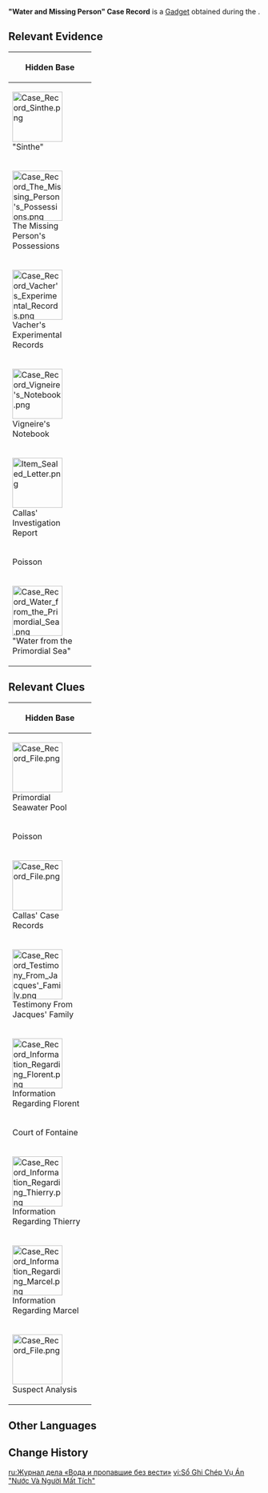 {{Item Infobox
|id           = 120445
|image        = Item Water and Missing Person Case Record.png
|type         = Gadgets
|group        = Case Records
|invCategory  = Quest
|quality      = 4
|description  = A detailed case record of the murder related to [[Navia]]'s father, [[Callas]], and the serial disappearances of young women case that is thought to be closely linked to the murder. If any difficulties are encountered during the investigation, please examine the clues and evidence collected so far to gather and organize your thoughts.
|source1      = [[The Truth, Lost With the Rain]]
}}
'''"Water and Missing Person" Case Record''' is a [[Gadget]] obtained during the {{Quest|The Truth, Lost With the Rain}}.

==Relevant Evidence==
{|class="article-table tdc1"
!colspan=2|Hidden Base
|-
|width=150px|[[File:Case Record Sinthe.png|100px]]<br>"Sinthe"
|A popular potion circulating quite widely. It gives the drinker a very pleasant experience for a short time, but its side effects are equally strong. The producer uses these special characteristics to earn a massive profit from its trade.

{{A|vo fdaq006 3 paimon 13.ogg}} '''Paimon:''' Paimon's gonna give it an ugly nickname, like "super nasty pop"!
|-
|[[File:Case Record The Missing Person's Possessions.png|100px]]<br>The Missing Person's Possessions
|You discovered objects within the containers labelled with the names of those who owned them within the depths of the HQ. The names here must have something to do with the victims in the serial disappearances case. This might be proof that this was their "final stop."

{{A|vo fdaq006 4 paimon 07.ogg}} '''Paimon:''' The more Paimon looks, the sadder Paimon gets... These were all girls with their own hopes and dreams...
|-
|[[File:Case Record Vacher's Experimental Records.png|100px]]<br>Vacher's Experimental Records
|"Experiment number sixteen aims to verify Jakob Ingold's research conclusions on the Primordial Sea, and use his theory as a foundation to achieve a breakthrough..."<br>"The experiment was a failure. No individual managed to resurface from the Water from the Primordial Sea. Female specimens twenty-two, twenty-three, and twenty-four were dissolved..."<br>There are many more records like these.

{{A|vo fdaq006 4 paimon 22.ogg}} '''Paimon:''' Paimon can't bear to look anymore... For Paimon's sake, you read it!
|-
|[[File:Case Record Vigneire's Notebook.png|100px]]<br>Vigneire's Notebook
|A notebook belonging to a lady named Vigneire. She records many stories of her time with her lover, Vacher. On one of these pages, she prepared many names for their future child, and the name she settled on in the end was "Marcel."<br>[[File:When All Return to the Waters Baby Names.png|100px]]

{{A|vo fdaq006 7 paimon 12.ogg}} '''Paimon:''' Paimon's super shocked for sure, but isn't there an age mismatch? Or is Paimon still missing something?
|-
|[[File:Item Sealed Letter.png|100px]]<br>Callas' Investigation Report
|Clues concerning the Callas case that were found inside the bookshelf. The mastermind did not believe that Jacques would do the deed, and thus sent a third party to ensure Callas' death. The content that followed also define the culprit's motive to some extent.

{{A|vo fdaq006 5 paimon 11.ogg}} '''Paimon:''' These should be able to prove Navia's theory!
|-
!colspan=2|Poisson
|-
|[[File:Case Record Water from the Primordial Sea.png|100px]]<br>"Water from the Primordial Sea"
|The liquid discovered in the "Opera House Switcheroo" case. It has the ability to dissolve Fontainians into water... Navia believes that this shocking finding has shed new light on her father's case.

{{A|vo fdaq003 55 paimon 16.ogg}} '''Paimon:''' Who would've imagined that people could really turn into water...
|}

==Relevant Clues==
{|class="article-table tdc1"

!colspan=2|Hidden Base
|-
|width=150px|[[File:Case Record File.png|100px]]<br>Primordial Seawater Pool
|The pool found within the HQ is filled with Water from the Primordial Sea. The mastermind can use this to create Sinthe, and directly use it to dissolve people.

{{A|vo fdaq006 3 paimon 08.ogg}} '''Paimon:''' Paimon can't tell how deep this pool is... and Paimon's not about to dip her toes in to check.
|-
!colspan=2|Poisson
|-
|[[File:Case Record File.png|100px]]<br>Callas' Case Records
|Three years ago, on a rainy night, banquet-goers heard two gunshots outside the house. When they reached the scene, Callas had a gun in his hands, and Jacques had been shot and slain. Based on the investigations done then, there was no possibility that anyone else could have done the deed and escaped, and Callas was thus adjudged to have been the culprit.

{{A|vo fdaq005 4 paimon 15.ogg}} '''Paimon:''' Here we go again trying to crack an impossible case... All proof and no motive...
|-
|[[File:Case Record Testimony From Jacques' Family.png|100px]]<br>Testimony From Jacques' Family
|Jacques' family believes that he had struggled greatly with the order to kill Callas. Did Callas act in self-defense, or was there more to the incident?

{{A|vo fdaq005 5 paimon 02.ogg}} '''Paimon:''' If Paimon was Jacques, Paimon would probably help whoever Paimon finds more trustworthy, someone like... {{Traveler}}!
|-
|[[File:Case Record Information Regarding Florent.png|100px]]<br>Information Regarding Florent
|Florent, the advisor to the Spina di Rosula, claimed that he was very grateful to Callas for his kindness. He was also present at the banquet on the day of the case and can provide evidence that Callas did not carry a gun with him when he went out.

{{A|vo fdaq005 6 paimon 01.ogg}} '''Paimon:''' Hmm, Paimon doesn't feel like he was lying to us...
|-
!colspan=2|Court of Fontaine
|-
|[[File:Case Record Information Regarding Thierry.png|100px]]<br>Information Regarding Thierry
|Thierry is the person responsible for official contact between the Spina di Rosula and the Gardes. According to him, only the sufficiently rich can privately own large numbers of Gardemeks.

{{A|vo fdaq005 7 paimon 01.ogg}} '''Paimon:''' He seems good friends with Navia... Could he really be the culprit?
|-
|[[File:Case Record Information Regarding Marcel.png|100px]]<br>Information Regarding Marcel
|Marcel is the leader of the Confrerie of Cabriere, and was the organizer of the banquet years prior. The Confrerie and the Spina di Rosula have always maintained a close working relationship. Though his recollection of the events of the case is quite foggy, he is willing to defend Navia.

{{A|vo fdaq005 8 paimon 04.ogg}} '''Paimon:''' Navia called him "Uncle"... So it couldn't have been him, right...?
|-
|[[File:Case Record File.png|100px]]<br>Suspect Analysis
|Combining the information regarding the Gardemeks and the investigation results so far, it can be concluded that there is only one person who can have a large number of Gardemeks in his possession and run the Sinthe business without leaving traces. This person is none other than Marcel.

{{A|vo fdaq005 8 paimon 05.ogg}} '''Paimon:''' How could it be... He's so close to her, has he been deceiving her all this time...
|}

==Other Languages==
{{Other Languages
|en      = "Water and Missing Person" Case Record
|zhs     = 「水与失踪者」案件记录册
|zhs_rm  = "Shuǐ yǔ Shīzōng-zhě" Ànjiàn Jìlù-cè
|zht     = 「水與失蹤者」案件紀錄冊
|zht_rm  = "Shuǐ yǔ Shīzōng-zhě" Ànjiàn Jìlù-cè
|zh_tl   = "Water and the Missing" Case Record
|ja      = 「水と失踪者」事件ファイル
|ja_rm   = "Mizu to Shissousha" Jiken Fairu
|ja_tl   = "Water and the Disappeared" Case File
|ko      = 「물과 실종자」 사건 기록
|ko_rm   = "Mulgwa Siljongja" Sageon Girok
|ko_tl   = "Water and Missing Person" Case Record
|es      = Expediente del caso de las chicas desaparecidas
|es_tl   = Missing Girls Case File
|fr      = Dossier de l'affaire «&nbsp;Eau et personne disparue&nbsp;»
|fr_tl   = "Water and Missing Person" Case File
|ru      = Журнал дела «Вода и пропавшие без вести»
|ru_tl   = "Water and Missing Person" Case Journal
|th      = บันทึกคดี "น้ำและผู้สูญหาย"
|th_rm   = 
|th_tl   = 
|vi      = Sổ Ghi Chép Vụ Án "Nước Và Người Mất Tích"
|vi_tl   = 
|de      = Fallakte zu „Wasser und die Vermissten“
|de_tl   = Case Record for "Water and the Missing People"
|id      = Catatan Kasus "Air dan Orang Hilang"
|id_tl   = "Water and Missing Person" Case Record
|pt      = Registro do Caso "Água e Pessoa Desaparecida"
|pt_tl   = 
|tr      = "Su ve Kayıp Kişi" Vaka Dosyası
|tr_tl   = "Water and Missing Person" Case Record
|it      = Dossier sul caso "L'acqua e la persona scomparsa"
|it_tl   = Case File "The Water and the Missing Person"
}}

==Change History==
{{Change History|4.0}}

[[ru:Журнал дела «Вода и пропавшие без вести»]]
[[vi:Sổ Ghi Chép Vụ Án "Nước Và Người Mất Tích"]]